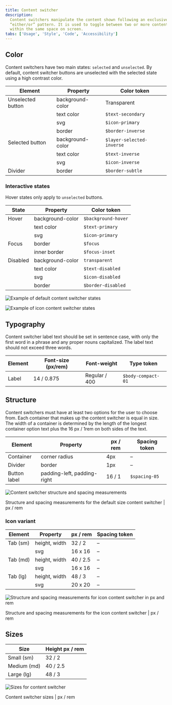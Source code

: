 ```yaml
---
title: Content switcher
description:
  Content switchers manipulate the content shown following an exclusive or
  “either/or” pattern. It is used to toggle between two or more content sections
  within the same space on screen.
tabs: ['Usage', 'Style', 'Code', 'Accessibility']
---
```


## Color

Content switchers have two main states: `selected` and `unselected`. By default,
content switcher buttons are unselected with the selected state using a high
contrast color.

| Element           | Property         | Color token               |
| ----------------- | ---------------- | ------------------------- |
| Unselected button | background-color | Transparent               |
|                   | text color       | `$text-secondary`         |
|                   | svg              | `$icon-primary`           |
|                   | border           | `$border-inverse`         |
| Selected button   | background-color | `$layer-selected-inverse` |
|                   | text color       | `$text-inverse`           |
|                   | svg              | `$icon-inverse`           |
| Divider           | border           | `$border-subtle`          |

### Interactive states

Hover states only apply to `unselected` buttons.

| State    | Property         | Color token         |
| -------- | ---------------- | ------------------- |
| Hover    | background-color | `$background-hover` |
|          | text color       | `$text-primary`     |
|          | svg              | `$icon-primary`     |
| Focus    | border           | `$focus`            |
|          | inner border     | `$focus-inset`      |
| Disabled | background-color | `transparent`       |
|          | text color       | `$text-disabled`    |
|          | svg              | `$icon-disabled`    |
|          | border           | `$border-disabled`  |

<Row>
<Column colLg={8}>

<Tabs>

<Tab label="Default">

![Example of default content switcher states](images/content-switcher-style-color.png)

</Tab>

<Tab label="Icon">

![Example of icon content switcher states](images/content-switcher-style-color-icon.png)

</Tab>

</Tabs>

</Column>
</Row>

## Typography

Content switcher label text should be set in sentence case, with only the first
word in a phrase and any proper nouns capitalized. The label text should not
exceed three words.

| Element | Font-size (px/rem) | Font-weight   | Type token         |
| ------- | ------------------ | ------------- | ------------------ |
| Label   | 14 / 0.875         | Regular / 400 | `$body-compact-01` |

## Structure

Content switchers must have at least two options for the user to choose from.
Each container that makes up the content switcher is equal in size. The width of
a container is determined by the length of the longest container option text
plus the 16 px / 1rem on both sides of the text.

| Element      | Property                    | px / rem | Spacing token |
| ------------ | --------------------------- | -------- | ------------- |
| Container    | corner radius               | 4px      | –             |
| Divider      | border                      | 1px      | –             |
| Button label | padding-left, padding-right | 16 / 1   | `$spacing-05` |

<div className="image--fixed">

![Content switcher structure and spacing measurements](images/content-switcher-style-1.png)

</div>

<Caption>
  Structure and spacing measurements for the default size content switcher | px
  / rem
</Caption>

### Icon variant

| Element  | Property      | px / rem | Spacing token |
| -------- | ------------- | -------- | ------------- |
| Tab (sm) | height, width | 32 / 2   | –             |
|          | svg           | 16 x 16  | –             |
| Tab (md) | height, width | 40 / 2.5 | –             |
|          | svg           | 16 x 16  | –             |
| Tab (lg) | height, width | 48 / 3   | –             |
|          | svg           | 20 x 20  | –             |

<div className="image--fixed">

![Structure and spacing measurements for icon content switcher in px and rem](images/content-switcher-style-4.png)

</div>

<Caption>
  Structure and spacing measurements for the icon content switcher | px / rem
</Caption>

## Sizes

| Size        | Height px / rem |
| ----------- | --------------- |
| Small (sm)  | 32 / 2          |
| Medium (md) | 40 / 2.5        |
| Large (lg)  | 48 / 3          |

<div className="image--fixed">

![Sizes for content switcher](images/content-switcher-style-size.png)

</div>

<Caption>Content switcher sizes | px / rem</Caption>
